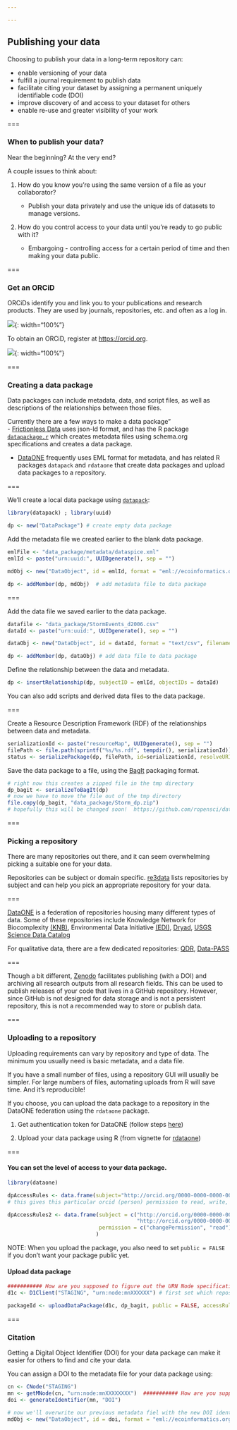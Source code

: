 ```yaml
---

---
```


## Publishing your data

Choosing to publish your data in a long-term repository can:

   - enable versioning of your data
   - fulfill a journal requirement to publish data
   - facilitate citing your dataset by assigning a permanent uniquely identifiable code (DOI)
   - improve discovery of and access to your dataset for others
   - enable re-use and greater visibility of your work

===

### When to publish your data?

Near the beginning?  At the very end?  

A couple issues to think about: 

1) How do you know you're using the same version of a file as your collaborator?

   - Publish your data privately and use the unique ids of datasets to manage versions.

2) How do you control access to your data until you're ready to go public with it?

   - Embargoing - controlling access for a certain period of time and then making your data public.

===

### Get an ORCiD 
 
ORCiDs identify you and link you to your publications and research products.  They are used by journals, repositories, etc. and often as a log in.  

![]({% include asset.html path="images/Sign_In_snap.PNG" %}){: width="100%"} 

To obtain an ORCiD, register at [https://orcid.org](https://orcid.org).

![]({% include asset.html path="images/orcid_snap2.png" %}){: width="100%"} 

===

### Creating a data package

Data packages can include metadata, data, and script files, as well as descriptions of the relationships between those files.   

Currently there are a few ways to make a data package"  
- [Frictionless Data](https://frictionlessdata.io/docs/data-package/) uses json-ld format, and has the R package [`datapackage.r`](https://github.com/frictionlessdata/datapackage-r) which creates metadata files using schema.org specifications and creates a data package.  

- [DataONE](https://www.dataone.org/) frequently uses EML format for metadata, and has related R packages `datapack` and `rdataone` that create data packages and upload data packages to a repository.  

===

We'll create a local data package using [`datapack`](https://docs.ropensci.org/datapack/):

```r
library(datapack) ; library(uuid)

dp <- new("DataPackage") # create empty data package
```

Add the metadata file we created earlier to the blank data package.
```r
emlFile <- "data_package/metadata/dataspice.xml"
emlId <- paste("urn:uuid:", UUIDgenerate(), sep = "")

mdObj <- new("DataObject", id = emlId, format = "eml://ecoinformatics.org/eml-2.1.1", file = emlFile)

dp <- addMember(dp, mdObj)  # add metadata file to data package
```

===

Add the data file we saved earlier to the data package.
```r
datafile <- "data_package/StormEvents_d2006.csv"
dataId <- paste("urn:uuid:", UUIDgenerate(), sep = "")

dataObj <- new("DataObject", id = dataId, format = "text/csv", filename = datafile) 

dp <- addMember(dp, dataObj) # add data file to data package
```

Define the relationship between the data and metadata. 
```r
dp <- insertRelationship(dp, subjectID = emlId, objectIDs = dataId)
```

You can also add scripts and derived data files to the data package.  

===

Create a Resource Description Framework (RDF) of the relationships between data and metadata.
```r
serializationId <- paste("resourceMap", UUIDgenerate(), sep = "")
filePath <- file.path(sprintf("%s/%s.rdf", tempdir(), serializationId))
status <- serializePackage(dp, filePath, id=serializationId, resolveURI = "")
```

Save the data package to a file, using the [BagIt](https://tools.ietf.org/id/draft-kunze-bagit-16.html) packaging format.  
```r
# right now this creates a zipped file in the tmp directory
dp_bagit <- serializeToBagIt(dp) 
# now we have to move the file out of the tmp directory
file.copy(dp_bagit, "data_package/Storm_dp.zip") 
# hopefully this will be changed soon!  https://github.com/ropensci/datapack/issues/108
```

===

### Picking a repository 

There are many repositories out there, and it can seem overwhelming picking a suitable one for your data. 

Repositories can be subject or domain specific.  [re3data](https://www.re3data.org/) lists repositories by subject and can help you pick an appropriate repository for your data.  

===

[DataONE](https://www.dataone.org/) is a federation of repositories housing many different types of data.  Some of these repositories include Knowledge Network for Biocomplexity [(KNB)](https://knb.ecoinformatics.org/), Environmental Data Initiative [(EDI)](https://environmentaldatainitiative.org/), [Dryad](https://datadryad.org/), [USGS Science Data Catalog](https://data.usgs.gov/datacatalog/)

For qualitative data, there are a few dedicated repositories: [QDR](https://qdr.syr.edu/), [Data-PASS](http://data-pass.org/)

===

Though a bit different, [Zenodo](https://zenodo.org/) facilitates publishing (with a DOI) and archiving all research outputs from all research fields.  This can be used to publish releases of your code that lives in a GitHub repository.  However, since GitHub is not designed for data storage and is not a persistent repository, this is not a recommended way to store or publish data.  

===

### Uploading to a repository

Uploading requirements can vary by repository and type of data.  The minimum you usually need is basic metadata, and a data file.  

If you have a small number of files, using a repository GUI will usually be simpler.  For large numbers of files, automating uploads from R will save time.  And it's reproducible!  

If you choose, you can upload the data package to a repository in the DataONE federation using the `rdataone` package.  

1) Get authentication token for DataONE (follow steps [here](https://github.com/DataONEorg/rdataone/blob/master/vignettes/dataone-federation.Rmd))

2) Upload your data package using R (from vignette for [rdataone](https://github.com/DataONEorg/rdataone/blob/master/vignettes/upload-data.Rmd))

===

#### You can set the level of access to your data package.  
```r
library(dataone)

dpAccessRules <- data.frame(subject="http://orcid.org/0000-0000-0000-0000", permission="changePermission") 
# this gives this particular orcid (person) permission to read, write, and change permissions for others for this package

dpAccessRules2 <- data.frame(subject = c("http://orcid.org/0000-0000-0000-0000",
                                         "http://orcid.org/0000-0000-0000-0001"),
                             permission = c("changePermission", "read")
                            )
```
NOTE: When you upload the package, you also need to set `public = FALSE` if you don't want your package public yet.

#### Upload data package
```r
########### How are you supposed to figure out the URN Node specifications???????????????
d1c <- D1Client("STAGING", "urn:node:mnXXXXXX") # first set which repository you'll upload to

packageId <- uploadDataPackage(d1c, dp_bagit, public = FALSE, accessRules = dpAccessRules, quiet = FALSE)
```

===

### Citation

Getting a Digital Object Identifier (DOI) for your data package can make it easier for others to find and cite your data.  

You can assign a DOI to the metadata file for your data package using: 
```r
cn <- CNode("STAGING")
mn <- getMNode(cn, "urn:node:mnXXXXXXXX")  ########### How are you supposed to figure out the URN Node specifications???????????????
doi <- generateIdentifier(mn, "DOI")

# now we'll overwrite our previous metadata fiel with the new DOI identified metadata file
mdObj <- new("DataObject", id = doi, format = "eml://ecoinformatics.org/eml-2.1.1", file = emlFile)
```




